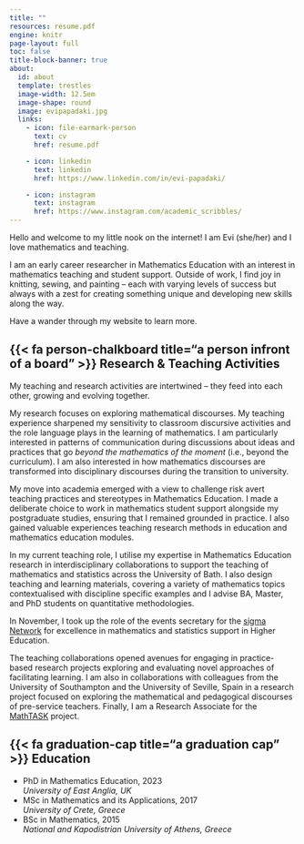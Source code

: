 ```yaml
---
title: ""
resources: resume.pdf
engine: knitr
page-layout: full
toc: false
title-block-banner: true
about:
  id: about
  template: trestles
  image-width: 12.5em
  image-shape: round
  image: evipapadaki.jpg
  links:
    - icon: file-earmark-person
      text: cv
      href: resume.pdf

    - icon: linkedin
      text: linkedin
      href: https://www.linkedin.com/in/evi-papadaki/

    - icon: instagram
      text: instagram
      href: https://www.instagram.com/academic_scribbles/
---
```


::: {#about}
Hello and welcome to my little nook on the internet! I am Evi (she/her) and I love mathematics and teaching.

I am an early career researcher in Mathematics Education with an interest in mathematics teaching and student support. Outside of work, I find joy in knitting, sewing, and painting – each with varying levels of success but always with a zest for creating something unique and developing new skills along the way.

Have a wander through my website to learn more.
:::

## {{< fa person-chalkboard title="a person infront of a board" >}} Research & Teaching Activities

My teaching and research activities are intertwined – they feed into each other, growing and evolving together.

My research focuses on exploring mathematical discourses. My teaching experience sharpened my sensitivity to classroom discursive activities and the role language plays in the learning of mathematics. I am particularly interested in patterns of communication during discussions about ideas and practices that go *beyond the mathematics of the moment* (i.e., beyond the curriculum). I am also interested in how mathematics discourses are transformed into disciplinary discourses during the transition to university.

My move into academia emerged with a view to challenge risk avert teaching practices and stereotypes in Mathematics Education. I made a deliberate choice to work in mathematics student support alongside my postgraduate studies, ensuring that I remained grounded in practice. I also gained valuable experiences teaching research methods in education and mathematics education modules.

In my current teaching role, I utilise my expertise in Mathematics Education research in interdisciplinary collaborations to support the teaching of mathematics and statistics across the University of Bath. I also design teaching and learning materials, covering a variety of mathematics topics contextualised with discipline specific examples and I advise BA, Master, and PhD students on quantitative methodologies.

In November, I took up the role of the events secretary for the [sigma Network](https://www.sigma-network.ac.uk/) for excellence in mathematics and statistics support in Higher Education.

The teaching collaborations opened avenues for engaging in practice-based research projects exploring and evaluating novel approaches of facilitating learning. I am also in collaborations with colleagues from the University of Southampton and the University of Seville, Spain in a research project focused on exploring the mathematical and pedagogical discourses of pre-service teachers. Finally, I am a Research Associate for the [MathTASK](https://www.uea.ac.uk/groups-and-centres/a-z/mathtask) project.

<!-- Visit the [projects](projects.qmd) tab for more information. -->

## {{< fa graduation-cap title="a graduation cap" >}} Education

-   PhD in Mathematics Education, 2023\
    *University of East Anglia, UK*
-   MSc in Mathematics and its Applications, 2017\
    *University of Crete, Greece*
-   BSc in Mathematics, 2015\
    *National and Kapodistrian University of Athens, Greece*
